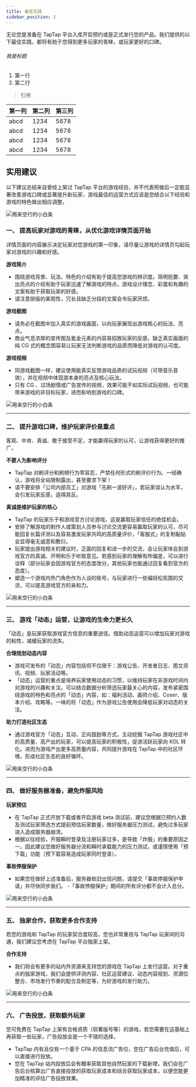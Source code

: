 ```yaml
---
title: 最佳实践
sidebar_position: 2
---
```



无论您是准备在 TapTap 平台入库开启预约或是正式发行您的产品。我们提供的以下最佳实践，都将有助于您得到更多玩家的青睐，或玩家更好的口碑。

###### 我是标题

1. 第一行
2. 第二行

> 引用

第一列 | 第二列|第三列
---|---|---
abcd|1234|5678
abcd|1234|5678
abcd|1234|5678
abcd|1234|5678

## **实用建议**  

以下建议总结来自曾经上架过 TapTap 平台的游戏经验，并不代表照做后一定能显著改善游戏口碑或显著提升新玩家，游戏最佳的运营方式应该是您结合以下经验和游戏的特色做出相应调整。

![用来空行的小白条](https://img.tapimg.com/market/images/c53d78b9b120276b53f82aebb0d01537.png)  

### **一、 提高玩家对游戏的青睐，从优化游戏详情页面开始**  

详情页面的内容展示决定玩家对您游戏的第一印象，请尽量让游戏的详情页勾起玩家对游戏的兴趣和好感。

**<Blue>游戏简介</Blue>**  
- 围绕游戏背景、玩法、特色的介绍有助于提高您游戏的辨识度。简明扼要、突出亮点的介绍有助于玩家迅速了解游戏的特点，游戏设计理念、彩蛋和有趣的文案有助于获取玩家的好感。
- 请注意排版的美观性，冗长且缺乏分段的文案会令玩家厌烦。

**<Blue>游戏截图</Blue>**  
- 请务必在截图中加入真实的游戏画面，以向玩家展现出游戏核心的玩法、亮点。
- 商业气息浓厚的宣传图及氪金元素的内容易招致玩家的反感，缺乏真实画面的纯 CG 式的概念图容易让玩家无法判断游戏的品质而降低对游戏的认可度。

**<Blue>游戏视频</Blue>**  
- 同游戏截图一样，建议使用能真实反馈游戏品质的试玩视频（可带音乐音效），并在视频中体现游本身的亮点及核心玩法。
- 只有 CG 、过场剧情或广告宣传的视频，效果可能不如实际试玩视频，也可能带来游戏的非目标玩家，进而影响到游戏的口碑。

![用来空行的小白条](https://img.tapimg.com/market/images/c53d78b9b120276b53f82aebb0d01537.png)   

---


### **二、 提升游戏口碑，维护玩家评价是重点**

客观、中肯、真诚、敢于接受不足，才能赢得玩家的认可，让游戏获得更好的推广。

**<Blue>不要人为影响评分</Blue>**  
 - TapTap 对刷评分和刷榜行为零容忍，严禁任何形式的刷评价行为。一经确认，游戏将全站限制露出，甚至要求下架！
 - 请不要安排「公司内部员工」对游戏「先刷一波好评」，若玩家误认为水军，会引发玩家反感，适得其反。 

**<Blue>真诚是维护玩家的核心</Blue>**  
 - TapTap 的玩家乐于和游戏官方讨论游戏，这是赢取玩家信任的绝佳机会。
 - 安排了解游戏的制作人或策划人员参与讨论交流更容易赢取玩家的认可，尽可能回复长篇评测以及容易激发玩家共鸣的高质量评价，「客服式」的复制黏贴会显得毫无诚意和敷衍。
 - 玩家提出游戏相关的建议时，正面的回复和进一步的交流，会让玩家体会到游戏官方的真诚、开明和乐于听取意见。若感到玩家的理解有所偏差，可以进行诠释（部分玩家会因游戏官方的态度改分，其他玩家也能通过回复看到官方的态度）。
 - 塑造一个游戏内热门角色作为人设的账号，与玩家进行一些偏轻松氛围的交流，可以提高游戏官方的亲和力。

![用来空行的小白条](https://img.tapimg.com/market/images/c53d78b9b120276b53f82aebb0d01537.png)  

---

### **三、 游戏「动态」运营，让游戏的生命力更长久**

「动态」是玩家获取游戏官方信息的重要途径。借助动态运营可以增加玩家对游戏的粘性，减缓玩家的流失。

**<Blue>合理规划动态内容</Blue>**  
- 游戏可发布的「动态」内容包括但不仅限于：游戏公告、开发者日志、图文资讯、视频、玩家活动等。
- 「动态」运营的重点是培养玩家使用动态的习惯，以维持玩家在非游戏时间内对游戏的兴趣和关注。可以结合数据分析筛选玩家最关心的内容，发布紧密围绕游戏的特色和亮点的「动态」内容，如：福利活动、画师介绍、Coser、版本介绍、攻略等。一味的将「动态」作为游戏公告使用会降低玩家对动态的关注。

**<Blue>助力打造社区生态</Blue>**  
- 通过游戏官方「动态」互动、正向鼓励等方式，主动挖掘 TapTap 游戏社区中的高质量、高产出的玩家，可以提高玩家的积极性，促进活跃玩家向 KOL 转化。进而为游戏产出更多高质量内容，共同提升游戏在 TapTap 中的社区环境，形成社区生态的良好循环。

![用来空行的小白条](https://img.tapimg.com/market/images/c53d78b9b120276b53f82aebb0d01537.png)  

---

### **四、 做好服务器准备，避免炸服风险**  

**<Blue>玩家预估</Blue>**  
- 在 TapTap 正式开放下载或者开启游戏 beta 测试前，建议您根据已预约人数及测试玩家筛选方式提前预估玩家数量，做好服务器压力测试，避免过多玩家进入造成服务器崩溃。
- 根据以往经验，开服瞬时登录及注册玩家过多，是导致「炸服」的重要原因之一。因此建议您做好服务器分流和瞬时承载能力的压力测试，或谨慎使用「预下载」功能（预下载容易造成玩家同时登录）。

**<Blue>事故停服保护</Blue>**  
- 如果您在做好上述准备后，服务器依旧出现问题，请提交「事故停服保护申请」并尽快同步我们。
-「事故停服保护」期间的所有评分都不会计入总分。

![用来空行的小白条](https://img.tapimg.com/market/images/c53d78b9b120276b53f82aebb0d01537.png)  

---

### **五、 独家合作，获取更多合作支持**  

若您的游戏和 TapTap 的玩家契合度较高，您也非常重视与 TapTap 玩家间的沟通，我们建议您考虑在 TapTap 平台独家上架。  

**<Blue>合作支持</Blue>**  
- 我们将会有更多的站内外资源来支持您的游戏在 TapTap 上发行运营。对于重点的独家游戏，我们会提供评测内容、社区运营建议、动态内容规划、资源位整合、市场发行节奏的配合及制定等，为好游戏的发行助力。

![用来空行的小白条](https://img.tapimg.com/market/images/c53d78b9b120276b53f82aebb0d01537.png)  

---

### **六、 广告投放，获取额外玩家**

您可免费在 TapTap 上架有合格资质（软著版号等）的游戏，若您需要在这基础上再获取一些玩家，广告投放会是一个不错的选择。

 - TapTap 内有且仅有一个基于 CPA 的信息流广告位，您在广告后台充值后，可以直接进行投放。
 - 您在 TapTap 站内投放后会有概率获取其他自然玩家的下载新增，我们会在广告后台核算出广告直接投放的获取玩家成本和综合获取玩家成本，以便您能更加精准的评估广告投放效果。
